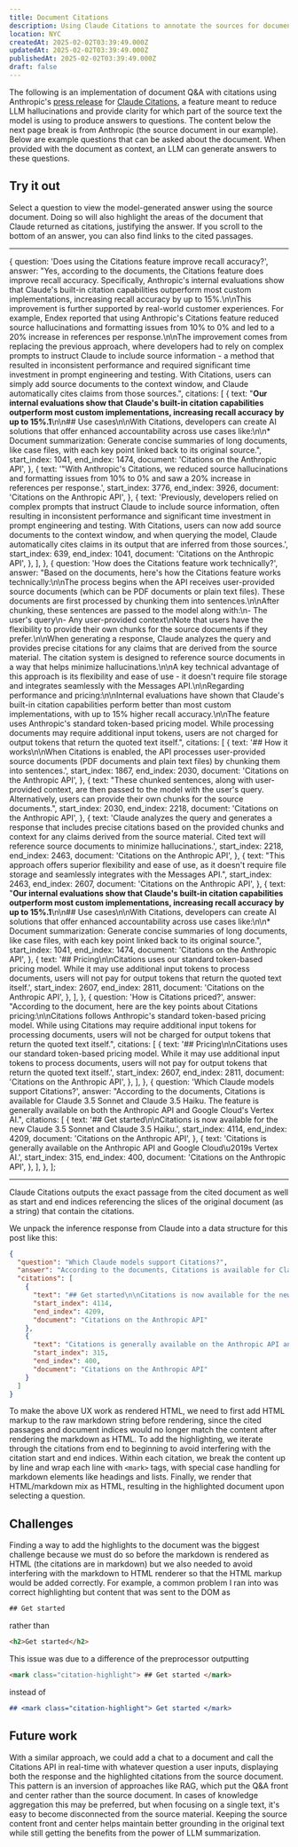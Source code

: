 ```yaml
---
title: Document Citations
description: Using Claude Citations to annotate the sources for document Q&A
location: NYC
createdAt: 2025-02-02T03:39:49.000Z
updatedAt: 2025-02-02T03:39:49.000Z
publishedAt: 2025-02-02T03:39:49.000Z
draft: false
---
```


The following is an implementation of document Q&A with citations using Anthropic's [press release](https://www.anthropic.com/news/introducing-citations-api) for [Claude Citations](https://docs.anthropic.com/en/docs/build-with-claude/citations), a feature meant to reduce LLM hallucinations and provide clarity for which part of the source text the model is using to produce answers to questions.
The content below the next page break is from Anthropic (the source document in our example).
Below are example questions that can be asked about the document.
When provided with the document as context, an LLM can generate answers to these questions.

## Try it out

Select a question to view the model-generated answer using the source document.
Doing so will also highlight the areas of the document that Claude returned as citations, justifying the answer.
If you scroll to the bottom of an answer, you can also find links to the cited passages.

---

  {
    question: 'Does using the Citations feature improve recall accuracy?',
    answer:
      "Yes, according to the documents, the Citations feature does improve recall accuracy. Specifically, Anthropic's internal evaluations show that Claude's built-in citation capabilities outperform most custom implementations, increasing recall accuracy by up to 15%.\n\nThis improvement is further supported by real-world customer experiences. For example, Endex reported that using Anthropic's Citations feature reduced source hallucinations and formatting issues from 10% to 0% and led to a 20% increase in references per response.\n\nThe improvement comes from replacing the previous approach, where developers had to rely on complex prompts to instruct Claude to include source information - a method that resulted in inconsistent performance and required significant time investment in prompt engineering and testing. With Citations, users can simply add source documents to the context window, and Claude automatically cites claims from those sources.",
    citations: [
      {
        text: "**Our internal evaluations show that Claude's built-in citation capabilities outperform most custom implementations, increasing recall accuracy by up to 15%.1**\n\n## Use cases\n\nWith Citations, developers can create AI solutions that offer enhanced accountability across use cases like:\n\n*   Document summarization: Generate concise summaries of long documents, like case files, with each key point linked back to its original source.",
        start_index: 1041,
        end_index: 1474,
        document: 'Citations on the Anthropic API',
      },
      {
        text: '"With Anthropic\'s Citations, we reduced source hallucinations and formatting issues from 10% to 0% and saw a 20% increase in references per response.',
        start_index: 3776,
        end_index: 3926,
        document: 'Citations on the Anthropic API',
      },
      {
        text: 'Previously, developers relied on complex prompts that instruct Claude to include source information, often resulting in inconsistent performance and significant time investment in prompt engineering and testing. With Citations, users can now add source documents to the context window, and when querying the model, Claude automatically cites claims in its output that are inferred from those sources.',
        start_index: 639,
        end_index: 1041,
        document: 'Citations on the Anthropic API',
      },
    ],
  },
  {
    question: 'How does the Citations feature work technically?',
    answer:
      "Based on the documents, here's how the Citations feature works technically:\n\nThe process begins when the API receives user-provided source documents (which can be PDF documents or plain text files). These documents are first processed by chunking them into sentences.\n\nAfter chunking, these sentences are passed to the model along with:\n- The user's query\n- Any user-provided context\nNote that users have the flexibility to provide their own chunks for the source documents if they prefer.\n\nWhen generating a response, Claude analyzes the query and provides precise citations for any claims that are derived from the source material. The citation system is designed to reference source documents in a way that helps minimize hallucinations.\n\nA key technical advantage of this approach is its flexibility and ease of use - it doesn't require file storage and integrates seamlessly with the Messages API.\n\nRegarding performance and pricing:\n\nInternal evaluations have shown that Claude's built-in citation capabilities perform better than most custom implementations, with up to 15% higher recall accuracy.\n\nThe feature uses Anthropic's standard token-based pricing model. While processing documents may require additional input tokens, users are not charged for output tokens that return the quoted text itself.",
    citations: [
      {
        text: '## How it works\n\nWhen Citations is enabled, the API processes user-provided source documents (PDF documents and plain text files) by chunking them into sentences.',
        start_index: 1867,
        end_index: 2030,
        document: 'Citations on the Anthropic API',
      },
      {
        text: "These chunked sentences, along with user-provided context, are then passed to the model with the user's query. Alternatively, users can provide their own chunks for the source documents.",
        start_index: 2030,
        end_index: 2218,
        document: 'Citations on the Anthropic API',
      },
      {
        text: 'Claude analyzes the query and generates a response that includes precise citations based on the provided chunks and context for any claims derived from the source material. Cited text will reference source documents to minimize hallucinations.',
        start_index: 2218,
        end_index: 2463,
        document: 'Citations on the Anthropic API',
      },
      {
        text: "This approach offers superior flexibility and ease of use, as it doesn't require file storage and seamlessly integrates with the Messages API.",
        start_index: 2463,
        end_index: 2607,
        document: 'Citations on the Anthropic API',
      },
      {
        text: "**Our internal evaluations show that Claude's built-in citation capabilities outperform most custom implementations, increasing recall accuracy by up to 15%.1**\n\n## Use cases\n\nWith Citations, developers can create AI solutions that offer enhanced accountability across use cases like:\n\n*   Document summarization: Generate concise summaries of long documents, like case files, with each key point linked back to its original source.",
        start_index: 1041,
        end_index: 1474,
        document: 'Citations on the Anthropic API',
      },
      {
        text: '## Pricing\n\nCitations uses our standard token-based pricing model. While it may use additional input tokens to process documents, users will not pay for output tokens that return the quoted text itself.',
        start_index: 2607,
        end_index: 2811,
        document: 'Citations on the Anthropic API',
      },
    ],
  },
  {
    question: 'How is Citations priced?',
    answer:
      "According to the document, here are the key points about Citations pricing:\n\nCitations follows Anthropic's standard token-based pricing model. While using Citations may require additional input tokens for processing documents, users will not be charged for output tokens that return the quoted text itself.",
    citations: [
      {
        text: '## Pricing\n\nCitations uses our standard token-based pricing model. While it may use additional input tokens to process documents, users will not pay for output tokens that return the quoted text itself.',
        start_index: 2607,
        end_index: 2811,
        document: 'Citations on the Anthropic API',
      },
    ],
  },
  {
    question: 'Which Claude models support Citations?',
    answer:
      "According to the documents, Citations is available for Claude 3.5 Sonnet and Claude 3.5 Haiku. The feature is generally available on both the Anthropic API and Google Cloud's Vertex AI.",
    citations: [
      {
        text: '## Get started\n\nCitations is now available for the new Claude 3.5 Sonnet and Claude 3.5 Haiku.',
        start_index: 4114,
        end_index: 4209,
        document: 'Citations on the Anthropic API',
      },
      {
        text: 'Citations is generally available on the Anthropic API and Google Cloud\u2019s Vertex AI.',
        start_index: 315,
        end_index: 400,
        document: 'Citations on the Anthropic API',
      },
    ],
  },
];


<DocumentCitations
  qaPairs={qaPairs}
  sourceMarkdown={sourceMarkdown}
/>

---

Claude Citations outputs the exact passage from the cited document as well as start and end indices referencing the slices of the original document (as a string) that contain the citations.

We unpack the inference response from Claude into a data structure for this post like this:

```json
{
  "question": "Which Claude models support Citations?",
  "answer": "According to the documents, Citations is available for Claude 3.5 Sonnet and Claude 3.5 Haiku. The feature is generally available on both the Anthropic API and Google Cloud's Vertex AI.",
  "citations": [
    {
      "text": "## Get started\n\nCitations is now available for the new Claude 3.5 Sonnet and Claude 3.5 Haiku.",
      "start_index": 4114,
      "end_index": 4209,
      "document": "Citations on the Anthropic API"
    },
    {
      "text": "Citations is generally available on the Anthropic API and Google Cloud\u2019s Vertex AI.",
      "start_index": 315,
      "end_index": 400,
      "document": "Citations on the Anthropic API"
    }
  ]
}
```

To make the above UX work as rendered HTML, we need to first add HTML markup to the raw markdown string before rendering, since the cited passages and document indices would no longer match the content after rendering the markdown as HTML.
To add the highlighting, we iterate through the citations from end to beginning to avoid interfering with the citation start and end indices.
Within each citation, we break the content up by line and wrap each line with `<mark>` tags, with special case handling for markdown elements like headings and lists.
Finally, we render that HTML/markdown mix as HTML, resulting in the highlighted document upon selecting a question.

## Challenges

Finding a way to add the highlights to the document was the biggest challenge because we must do so before the markdown is rendered as HTML (the citations are in markdown) but we also needed to avoid interfering with the markdown to HTML renderer so that the HTML markup would be added correctly. For example, a common problem I ran into was correct highlighting but content that was sent to the DOM as

```html
## Get started
```

rather than

```html
<h2>Get started</h2>
```

This issue was due to a difference of the preprocessor outputting

```md
<mark class="citation-highlight"> ## Get started </mark>
```

instead of

```md
## <mark class="citation-highlight"> Get started </mark>
```

## Future work

With a similar approach, we could add a chat to a document and call the Citations API in real-time with whatever question a user inputs, displaying both the response and the highlighted citations from the source document.
This pattern is an inversion of approaches like RAG, which put the Q&A front and center rather than the source document.
In cases of knowledge aggregation this may be preferred, but when focusing on a single text, it's easy to become disconnected from the source material.
Keeping the source content front and center helps maintain better grounding in the original text while still getting the benefits from the power of LLM summarization.

